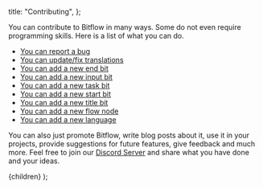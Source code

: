 
  title: "Contributing",
};

You can contribute to Bitflow in many ways. Some do not even require programming skills. Here is a list of what you can do.

- [You can report a bug](/docs/contributing/bug-report)
- [You can update/fix translations](/docs/contributing/update-translations)
- [You can add a new end bit](/docs/contributing/new-end-bit)
- [You can add a new input bit](/docs/contributing/new-input-bit)
- [You can add a new task bit](/docs/contributing/new-task-bit)
- [You can add a new start bit](/docs/contributing/new-start-bit)
- [You can add a new title bit](/docs/contributing/new-title-bit)
- [You can add a new flow node](/docs/contributing/new-flow-node)
- [You can add a new language](/docs/contributing/new-language)

You can also just promote Bitflow, write blog posts about it, use it in your
projects, provide suggestions for future features, give feedback and much more. Feel free to join our [Discord Server](https://discord.gg/dCMM4kV) and share what you have done and your ideas.

  <DocLayout meta={meta}>
    <Card>
      <CardContent>{children}</CardContent>
    </Card>
  </DocLayout>
);

